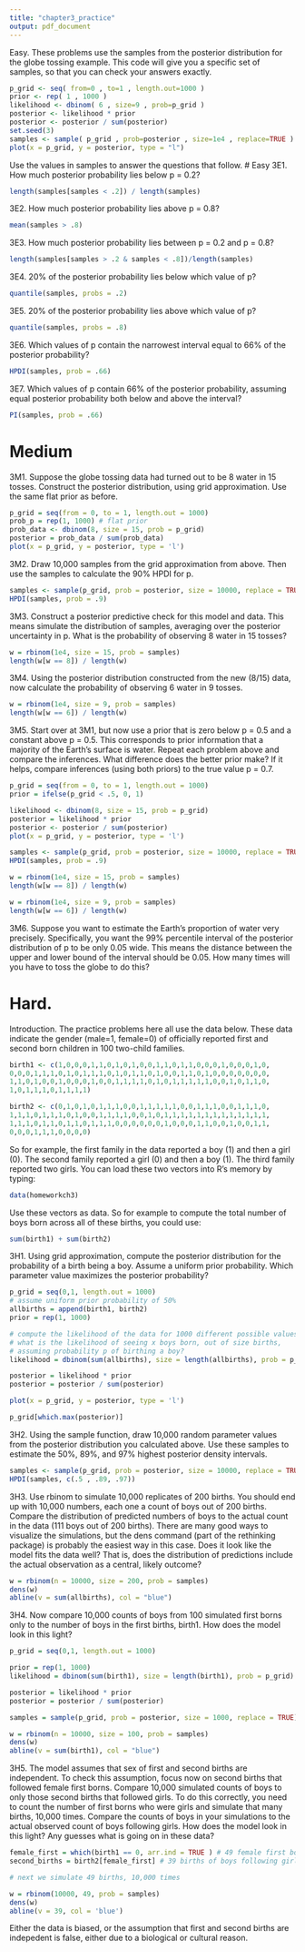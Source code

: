 ```yaml
---
title: "chapter3_practice"
output: pdf_document
---
```


Easy. These problems use the samples from the posterior distribution for the globe tossing example. This code will give you a specific set of samples, so that you can check your answers exactly.

```r
p_grid <- seq( from=0 , to=1 , length.out=1000 )
prior <- rep( 1 , 1000 )
likelihood <- dbinom( 6 , size=9 , prob=p_grid )
posterior <- likelihood * prior
posterior <- posterior / sum(posterior)
set.seed(3)
samples <- sample( p_grid , prob=posterior , size=1e4 , replace=TRUE )
plot(x = p_grid, y = posterior, type = "l")

```
Use the values in samples to answer the questions that follow.
# Easy 
3E1. How much posterior probability lies below p = 0.2?
```r
length(samples[samples < .2]) / length(samples)
```
3E2. How much posterior probability lies above p = 0.8?
```r
mean(samples > .8)
```
3E3. How much posterior probability lies between p = 0.2 and p = 0.8?
```r
length(samples[samples > .2 & samples < .8])/length(samples)
```
3E4. 20% of the posterior probability lies below which value of p?
```r
quantile(samples, probs = .2)
```

3E5. 20% of the posterior probability lies above which value of p?
```r
quantile(samples, probs = .8)
```

3E6. Which values of p contain the narrowest interval equal to 66% of the posterior probability?
```r
HPDI(samples, prob = .66)

```


3E7. Which values of p contain 66% of the posterior probability, assuming equal posterior probability both below and above the interval?

```r
PI(samples, prob = .66)
```
# Medium

3M1. Suppose the globe tossing data had turned out to be 8 water in 15 tosses. Construct the posterior distribution, using grid approximation. Use the same flat prior as before.
```r
p_grid = seq(from = 0, to = 1, length.out = 1000)
prob_p = rep(1, 1000) # flat prior
prob_data <- dbinom(8, size = 15, prob = p_grid)
posterior = prob_data / sum(prob_data)
plot(x = p_grid, y = posterior, type = 'l')
```


3M2. Draw 10,000 samples from the grid approximation from above. Then use the samples to calculate the 90% HPDI for p.
```r
samples <- sample(p_grid, prob = posterior, size = 10000, replace = TRUE)
HPDI(samples, prob = .9)

```

3M3. Construct a posterior predictive check for this model and data. This means simulate the distribution of samples, averaging over the posterior uncertainty in p. What is the probability of observing 8 water in 15 tosses?
```r
w = rbinom(1e4, size = 15, prob = samples)
length(w[w == 8]) / length(w)
```

3M4. Using the posterior distribution constructed from the new (8/15) data, now calculate the probability of observing 6 water in 9 tosses.
```r
w = rbinom(1e4, size = 9, prob = samples)
length(w[w == 6]) / length(w)
```

3M5. Start over at 3M1, but now use a prior that is zero below p = 0.5 and a constant above p = 0.5. This corresponds to prior information that a majority of the Earth’s surface is water. Repeat each problem above and compare the inferences. What difference does the better prior make? If it helps, compare inferences (using both priors) to the true value p = 0.7.

```r
p_grid = seq(from = 0, to = 1, length.out = 1000)
prior = ifelse(p_grid < .5, 0, 1)

likelihood <- dbinom(8, size = 15, prob = p_grid)
posterior = likelihood * prior
posterior <- posterior / sum(posterior)
plot(x = p_grid, y = posterior, type = 'l')

```


```r

samples <- sample(p_grid, prob = posterior, size = 10000, replace = TRUE)
HPDI(samples, prob = .9)
```

```r
w = rbinom(1e4, size = 15, prob = samples)
length(w[w == 8]) / length(w)
```

```r
w = rbinom(1e4, size = 9, prob = samples)
length(w[w == 6]) / length(w)

```


3M6. Suppose you want to estimate the Earth’s proportion of water very precisely. Specifically, you want the 99% percentile interval of the posterior distribution of p to be only 0.05 wide. This means the distance between the upper and lower bound of the interval should be 0.05. How many times will you have to toss the globe to do this?

# Hard.
Introduction. The practice problems here all use the data below. These data indicate the gender (male=1, female=0) of officially reported first and second born children in 100 two-child families.

```r
birth1 <- c(1,0,0,0,1,1,0,1,0,1,0,0,1,1,0,1,1,0,0,0,1,0,0,0,1,0,
0,0,0,1,1,1,0,1,0,1,1,1,0,1,0,1,1,0,1,0,0,1,1,0,1,0,0,0,0,0,0,0,
1,1,0,1,0,0,1,0,0,0,1,0,0,1,1,1,1,0,1,0,1,1,1,1,1,0,0,1,0,1,1,0,
1,0,1,1,1,0,1,1,1,1)
```

```r
birth2 <- c(0,1,0,1,0,1,1,1,0,0,1,1,1,1,1,0,0,1,1,1,0,0,1,1,1,0,
1,1,1,0,1,1,1,0,1,0,0,1,1,1,1,0,0,1,0,1,1,1,1,1,1,1,1,1,1,1,1,1,
1,1,1,0,1,1,0,1,1,0,1,1,1,0,0,0,0,0,0,1,0,0,0,1,1,0,0,1,0,0,1,1,
0,0,0,1,1,1,0,0,0,0)
```

So for example, the first family in the data reported a boy (1) and then a girl (0). The second family reported a girl (0) and then a boy (1). The third family reported two girls. You can load these two vectors into R’s memory by typing:
```r
data(homeworkch3)
```
Use these vectors as data. So for example to compute the total number of boys born across all of these births, you could use:

```r
sum(birth1) + sum(birth2)
```
3H1. Using grid approximation, compute the posterior distribution for the probability of a birth being a boy. Assume a uniform prior probability. Which parameter value maximizes the posterior probability?
```r
p_grid = seq(0,1, length.out = 1000)
# assume uniform prior probability of 50%
allbirths = append(birth1, birth2)
prior = rep(1, 1000)

# compute the likelihood of the data for 1000 different possible values of p
# what is the likelihood of seeing x boys born, out of size births, 
# assuming probability p of birthing a boy?
likelihood = dbinom(sum(allbirths), size = length(allbirths), prob = p_grid)

posterior = likelihood * prior
posterior = posterior / sum(posterior)

plot(x = p_grid, y = posterior, type = 'l')
```

```r
p_grid[which.max(posterior)]
```


3H2. Using the sample function, draw 10,000 random parameter values from the posterior distribution you calculated above. Use these samples to estimate the 50%, 89%, and 97% highest posterior density intervals.
```r
samples <- sample(p_grid, prob = posterior, size = 10000, replace = TRUE)
HPDI(samples, c(.5 , .89, .97))

```

3H3. Use rbinom to simulate 10,000 replicates of 200 births. You should end up with 10,000 numbers, each one a count of boys out of 200 births. Compare the distribution of predicted numbers of boys to the actual count in the data (111 boys out of 200 births). There are many good ways to visualize the simulations, but the dens command (part of the rethinking package) is probably the easiest way in this case. Does it look like the model fits the data well? That is, does the distribution of predictions include the actual observation as a central, likely outcome?

```r
w = rbinom(n = 10000, size = 200, prob = samples)
dens(w)
abline(v = sum(allbirths), col = "blue")
```


3H4. Now compare 10,000 counts of boys from 100 simulated first borns only to the number of boys in the first births, birth1. How does the model look in this light?
```r

p_grid = seq(0,1, length.out = 1000)

prior = rep(1, 1000)
likelihood = dbinom(sum(birth1), size = length(birth1), prob = p_grid)

posterior = likelihood * prior
posterior = posterior / sum(posterior)

samples = sample(p_grid, prob = posterior, size = 1000, replace = TRUE)

w = rbinom(n = 10000, size = 100, prob = samples)
dens(w)
abline(v = sum(birth1), col = "blue")
```

3H5. The model assumes that sex of first and second births are independent. To check this assumption, focus now on second births that followed female first borns. Compare 10,000 simulated counts of boys to only those second births that followed girls. To do this correctly, you need to count the number of first borns who were girls and simulate that many births, 10,000 times. Compare the counts of boys in your simulations to the actual observed count of boys following girls. How does the model look in this light? Any guesses what is going on in these data?

```r
female_first = which(birth1 == 0, arr.ind = TRUE ) # 49 female first borns
second_births = birth2[female_first] # 39 births of boys following girls

# next we simulate 49 births, 10,000 times

w = rbinom(10000, 49, prob = samples)
dens(w)
abline(v = 39, col = 'blue')
```


Either the data is biased, or the assumption that first and second births are indepedent is false, either due to a biological or cultural reason.
